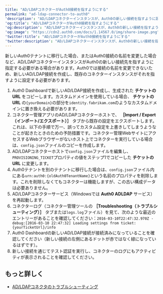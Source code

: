 ```yaml
---
title: "AD/LDAPコネクターがAuth0接続を指すようにする"
permalink: "ad-ldap-connector-to-auth0"
'description': "AD/LDAPコネクターインスタンスが、Auth0の新しい接続を指すように設定する方法を説明します。"
'og:title': "AD/LDAPコネクターがAuth0接続を指すようにする"
'og:description': "AD/LDAPコネクターインスタンスが、Auth0の新しい接続を指すように設定する方法を説明します。"
'og:image': "https://cdn2.auth0.com/docs/1.14567.0/img/share-image.png"
'twitter:title': "AD/LDAPコネクターがAuth0接続を指すようにする"
'twitter:description': "AD/LDAPコネクターインスタンスが、Auth0の新しい接続を指すように設定する方法を説明します。"
---
```


新しいAuth0テナントに移行した場合、またはAuth0接続の名前を変更した場合など、AD/LDAPコネクターインスタンスがAuth0の新しい接続先を指すように指定する必要がある場合があります。Auth0では接続の名前を変更できないため、新しいAD/LDAP接続を作成し、既存のコネクターインスタンスがそれを指すように設定する必要があります。

1. Auth0 Dashboardで新しいAD/LDAP接続を作成し、生成された **チケットのURL** をコピーします。カスタムドメインを使用している場合、 **チケットのURL** の`{yourDomain}`の部分を`identity.fabrikam.com`のようなカスタムドメインに置き換える必要があります。
2. コネクター管理アプリのAD/LDAPコネクターホストで、 **［Import / Export（インポート/エクスポート）］** タブから既存の設定をエクスポートします。これは、以下の手順で万一、誤ってカスタム設定を上書きしてしまうようなことが起きたときのための予防措置です。コネクター管理WebサイトにアクセスするWebブラウザーがないホスト上でコネクターを実行している場合は、`config.json`ファイルのコピーを作成します。
3. AD/LDAPコネクターホストで`config.json`ファイルを編集し、`PROVISIONING_TICKET`プロパティの値をステップ1でコピーした **チケットのURL** に変更します。
4. Auth0テナントを別のテナントに移行した場合は、`config.json`ファイル内にある`urn:auth0:{oldAuth0TenantName}`という名前のプロパティを削除します。これを削除しなくてもコネクターは機能しますが、この古い構成データは必要ありません。
5. AD/LDAPコネクターサービス（Windowsでは **Auth0 ADLDAP** サービス）を再起動します。
6. コネクターログ（コネクター管理ツールの **［Troubleshooting（トラブルシューティング）］** タブまたは`logs.log`ファイル）を見て、次のような最近のエントリーがあることを確認してください：`2016-03-10T22:47:32.970Z - debug:[2016-03-10 22:47:32] Loading settings from ticket:{yourTicketUrl}/info`
7. Auth0 Dashboardの新しいAD/LDAP接続が接続済みになっていることを確認してください（新しい接続の左側にあるドットが赤ではなく緑になっているはずです）。
8. 新しい接続を通じてテスト認証を実行し、コネクターのログにもアクティビティが表示されることを確認してください。

## もっと詳しく

* [AD/LDAPコネクタのトラブルシューティング](/docs/ja-jp/troubleshoot/integration-extensibility-issues/troubleshoot-ad-ldap-connector)